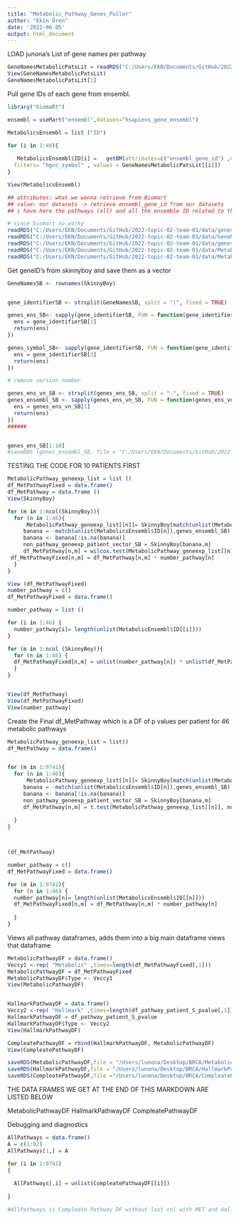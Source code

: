 ```yaml
---
title: "Metabolic_Pathway_Genes_Puller"
author: "Ekin Ören"
date: '2022-06-05'
output: html_document
---
```



LOAD junona's List of gene names per pathway
```r

GeneNamesMetabolicPatsLit = readRDS("C:/Users/EKN/Documents/GitHub/2022-topic-02-team-01/data/lit.pathways.l.RDS.rds")
View(GeneNamesMetabolicPatsLit)
GeneNamesMetabolicPatsLit[1]
```

Pull gene IDs of each gene from ensembl.
```r

library("biomaRt")

ensembl = useMart("ensembl",dataset="hsapiens_gene_ensembl")

MetabolicsEnsembl = list ("ID")

for (i in 1:46){
  
   MetabolicsEnsembl$ID[i] =   getBM(attributes=c("ensembl_gene_id") ,mart=ensembl,
  filters= "hgnc_symbol" , values = GeneNamesMetabolicPatsLit[[i]])
} 

View(MetabolicsEnsembl)

## attributes: what we wanna retrieve from Biomart 
## value: our datasets -> retrieve ensembl_gene_id from our datasets 
## i have here the pathways (all) and all the ensemble ID related to the respectively pathway

```

```r
# since biomart no worky 
readRDS("C:/Users/EKN/Documents/GitHub/2022-topic-02-team-01/data/genes_ensembl_SB.RDS")
readRDS("C:/Users/EKN/Documents/GitHub/2022-topic-02-team-01/data/GeneNamesMetabolicPatsLit.RDS")
readRDS("C:/Users/EKN/Documents/GitHub/2022-topic-02-team-01/data/genes_ensembl_SB.RDS")
readRDS("C:/Users/EKN/Documents/GitHub/2022-topic-02-team-01/data/MetabolicsEnsembl.RDS")#this wrong this empty
readRDS("C:/Users/EKN/Documents/GitHub/2022-topic-02-team-01/data/MetabolicEnsembl.rds")
```

Get geneID's from skinnyboy and save them as a vector
```r


GeneNamesSB <- rownames(SkinnyBoy)


gene_identifierSB <- strsplit(GeneNamesSB, split = "|", fixed = TRUE)

genes_ens_SB<- sapply(gene_identifierSB, FUN = function(gene_identifierSB){
  ens = gene_identifierSB[1]
  return(ens)
})

genes_symbol_SB<- sapply(gene_identifierSB, FUN = function(gene_identifierSB){
  ens = gene_identifierSB[2]
  return(ens)
})

# remove version number

genes_ens_vn_SB <- strsplit(genes_ens_SB, split = ".", fixed = TRUE)
genes_ensembl_SB <- sapply(genes_ens_vn_SB, FUN = function(genes_ens_vn_SB){
  ens = genes_ens_vn_SB[1]
  return(ens)
})
######


genes_ens_SB[1:10]
#saveRDS (genes_ensembl_SB, file = "C:/Users/EKN/Documents/GitHub/2022-topic-02-team-01/data/genes_ens_SB.RDS")

```


TESTİNG THE CODE FOR 10 PATİENTS FİRST
```r
MetabolicPathway_geneexp_list = list ()
df_MetPathwayFixed = data.frame()
df_MetPathway = data.frame ()
View(SkinnyBoy)

for (m in 1:ncol(SkinnyBoy)){
  for (n in 1:46){
      MetabolicPathway_geneexp_list[[n]]= SkinnyBoy[match(unlist(MetabolicsEnsembl$ID[n]),genes_ensembl_SB),m]
     banana = -match(unlist(MetabolicsEnsembl$ID[n]),genes_ensembl_SB)
     banana <- banana[!is.na(banana)]
     non_pathway_geneexp_patient_vector_SB = SkinnyBoy[banana,m]
     df_MetPathway[n,m] = wilcox.test(MetabolicPathway_geneexp_list[[n]], non_pathway_geneexp_patient_vector_SB)$p.value
 df_MetPathwayFixed[n,m] = df_MetPathway[n,m] * number_pathway[n]    
  }
}

View (df_MetPathwayFixed)
number_pathway = c()
df_MetPathwayFixed = data.frame()

number_pathway = list ()

for (i in 1:46) {
  number_pathway[i]= length(unlist(MetabolicEnsembl$ID[[i]]))
}

for (m in 1:ncol (SkinnyBoy)){
  for (n in 1:46) {
  df_MetPathwayFixed[n,m] = unlist(number_pathway[n]) * unlist(df_MetPathway[n,m])
  }
}


View(df_MetPathway)
View(df_MetPathwayFixed)
View(number_pathway)


```


Create the Final df_MetPathway which is a DF of p values per patient for 46 metabolic pathways
```r


MetabolicPathway_geneexp_list = list()
df_MetPathway = data.frame()


for (m in 1:9741){
  for (n in 1:46){
      MetabolicPathway_geneexp_list[[n]]= SkinnyBoy[match(unlist(MetabolicsEnsembl$ID[n]),genes_ensembl_SB),m]
     banana = -match(unlist(MetabolicsEnsembl$ID[n]),genes_ensembl_SB)
     banana <- banana[!is.na(banana)]
     non_pathway_geneexp_patient_vector_SB = SkinnyBoy[banana,m]
     df_MetPathway[n,m] = t.test(MetabolicPathway_geneexp_list[[n]], non_pathway_geneexp_patient_vector_SB)$p.value
     
  }
}



(df_MetPathway)

number_pathway = c()
df_MetPathwayFixed = data.frame()

for (m in 1:9741){
  for (n in 1:46) {
  number_pathway[n]= length(unlist(MetabolicsEnsembl$ID[[n]]))
  df_MetPathwayFixed[n,m] = df_MetPathway[n,m] * number_pathway[n]
    
  }
}

```


Views all pathway dataframes, adds them into a big main dataframe views that dataframe
```r

MetabolicPathwayDF = data.frame()
Veccy1 <-rep( "Metabolic" ,times=length(df_MetPathwayFixed[,1]))
MetabolicPathwayDF = df_MetPathwayFixed
MetabolicPathwayDF$Type <- Veccy1
View(MetabolicPathwayDF)


HallmarkPathwayDF = data.frame()
Veccy2 <-rep( "Hallmark" ,times=length(df_pathway_patient_S_pvalue[,1]))
HallmarkPathwayDF = df_pathway_patient_S_pvalue
HallmarkPathwayDF$Type <- Veccy2
View(HallmarkPathwayDF)

CompleatePathwayDF = rbind(HallmarkPathwayDF, MetabolicPathwayDF)
View(CompleatePathwayDF)


```


```r
saveRDS(MetabolicPathwayDF,file = "/Users/lunona/Desktop/BRCA/MetabolicPathwayDF.RDS")
saveRDS(HallmarkPathwayDF,file = "/Users/lunona/Desktop/BRCA/HallmarkPathwayDF.RDS")
saveRDS(CompleatePathwayDF,file ="/Users/lunona/Desktop/BRCA/CompleatePathwayDF.RDS")
```

THE DATA FRAMES WE GET AT THE END OF THİS MARKDOWN ARE LİSTED BELOW

MetabolicPathwayDF
HallmarkPathwayDF
CompleatePathwayDF





Debugging and diagnostics
```r


AllPathways = data.frame()
A = c(1:92)
AllPathways[1,] = A

for (i in 1:9741)
{
  
  AllPathways[,i] = unlist(CompleatePathwayDF[[i]])
  
}

#AllPathways is Compleate Pathway DF without last col with MET and Hallmark


```


